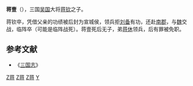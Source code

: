 '''蒋壹'''（{{bd|？||222年|}}），三国[[吴国|吴国]]大将[[蒋钦_(三国)|蒋钦]]之子。

蒋钦卒，凭借父亲的功绩被后封为宣城侯，领兵拒[[刘备|刘备]]有功，还赴[[南郡|南郡]]，与[[魏|魏]]交战，临阵卒（可能是临阵战死）。蒋壹死后无子，弟[[蒋休|蒋休]]领兵，后有罪被免职。

== 参考文献 ==
*《[[三国志|三国志]]》

{{三国人物小作品}}
[[Category:东吴军事人物|Z蒋]]
[[Category:三國戰爭身亡者|Z蒋]]
[[Category:东吴列侯|Z蒋]]
[[Category:蔣姓|Y]]